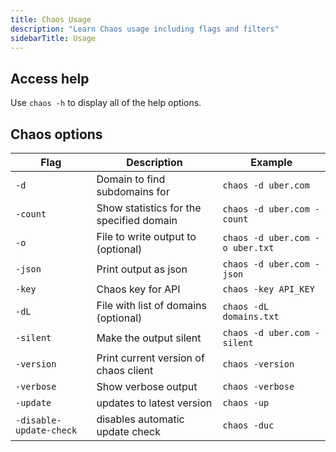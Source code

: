 ```yaml
---
title: Chaos Usage
description: "Learn Chaos usage including flags and filters"
sidebarTitle: Usage
---
```


## Access help

Use `chaos -h` to display all of the help options.

## Chaos options

| Flag                       | Description                              | Example                                                    |
|----------------------------|------------------------------------------|------------------------------------------------------------|
| `-d`                       | Domain to find subdomains for            | `chaos -d uber.com`                                        |
| `-count`                   | Show statistics for the specified domain | `chaos -d uber.com -count`                                 |
| `-o`                       | File to write output to (optional)       | `chaos -d uber.com -o uber.txt`                            |
| `-json`                    | Print output as json                     | `chaos -d uber.com -json`                                  |
| `-key`                     | Chaos key for API                        | `chaos -key API_KEY`                                       |
| `-dL`                      | File with list of domains (optional)     | `chaos -dL domains.txt`                                    |
| `-silent`                  | Make the output silent                   | `chaos -d uber.com -silent`                                |
| `-version`                 | Print current version of chaos client    | `chaos -version`                                           |
| `-verbose`                 | Show verbose output                      | `chaos -verbose`                                           |
| `-update`                  | updates to latest version                | `chaos -up`                                                | 
| `-disable-update-check`    | disables automatic update check          | `chaos -duc`                                               |

